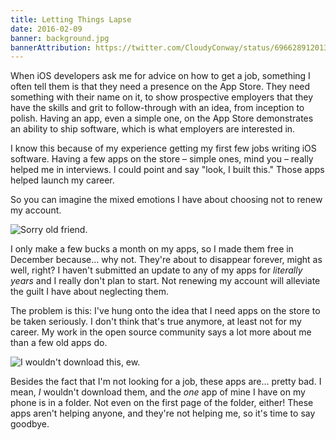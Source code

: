 ```yaml
---
title: Letting Things Lapse
date: 2016-02-09
banner: background.jpg
bannerAttribution: https://twitter.com/CloudyConway/status/696628912013623296
---
```



When iOS developers ask me for advice on how to get a job, something I often tell them is that they need a presence on the App Store. They need something with their name on it, to show prospective employers that they have the skills and grit to follow-through with an idea, from inception to polish. Having an app, even a simple one, on the App Store demonstrates an ability to ship software, which is what employers are interested in.

I know this because of my experience getting my first few jobs writing iOS software. Having a few apps on the store – simple ones, mind you – really helped me in interviews. I could point and say "look, I built this." Those apps helped launch my career.

So you can imagine the mixed emotions I have about choosing not to renew my account.


<Narrow>

![Sorry old friend.](email.png)

</Narrow>

I only make a few bucks a month on my apps, so I made them free in December because... why not. They're about to disappear forever, might as well, right? I haven't submitted an update to any of my apps for _literally years_ and I really don't plan to start. Not renewing my account will alleviate the guilt I have about neglecting them.

The problem is this: I've hung onto the idea that I need apps on the store to be taken seriously. I don't think that's true anymore, at least not for my career. My work in the open source community says a lot more about me than a few old apps do.

<Narrow>

![I wouldn't download this, ew.](whiskeylist.png)

</Narrow>

Besides the fact that I'm not looking for a job, these apps are... pretty bad. I mean, _I_ wouldn't download them, and the _one_ app of mine I have on my phone is in a folder. Not even on the first page of the folder, either! These apps aren't helping anyone, and they're not helping me, so it's time to say goodbye.


  